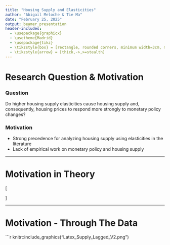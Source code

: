 ```yaml
---
title: "Housing Supply and Elasticities"
author: "Abigail Meloche & Tie Ma"
date: "February 25, 2025"
output: beamer_presentation
header-includes:
  - \usepackage{graphicx}
  - \usetheme{Madrid}
  - \usepackage{tikz}
  - \tikzstyle{box} = [rectangle, rounded corners, minimum width=3cm, minimum height=1cm, text centered, draw=black, fill=blue!10]
  - \tikzstyle{arrow} = [thick,->,>=stealth]
---
```


# Research Question & Motivation

### Question
Do higher housing supply elasticities cause housing supply and, consequently, housing prices to respond more strongly to monetary policy changes?

### Motivation
- Strong precedence for analyzing housing supply using elasticities in the literature
- Lack of empirical work on monetary policy and housing supply

---

# Motivation in Theory

\[
\begin{tikzpicture}[node distance=1cm]
\node (rate) [box] {Interest Rate $\downarrow$};
\node (borrowing) [box, right of= rate, xshift = 3cm] {Cost of Borrowing $\downarrow$};
\node (costs) [box, right of=borrowing, xshift=3cm] {Investment $\uparrow$};
\node (demand) [box, below of=borrowing, yshift=-0.5cm] {Housing Demand $\uparrow$};
\node (permits) [box, below of= costs, yshift = -0.5cm, draw = red] {Permits/Housing Starts $\uparrow$};
\node (supply) [box, below of = permits, yshift = -0.5cm] {Housing Supply $\uparrow$};
\node (price) [box, xshift = 5.5cm, yshift = -4.5cm] {Price?};

% Arrows
\draw [arrow] (rate) -- (borrowing);
\draw [arrow] (borrowing) -- (costs);
\draw [arrow] (borrowing) -- (demand);
\draw [arrow] (costs) -- (permits);
\draw [arrow] (permits) -- (supply);
\draw [arrow] (supply) -- (price);
\draw [arrow] (demand) -- (price);
\end{tikzpicture}
\]

---

# Motivation - Through The Data

```r
knitr::include_graphics("Latex_Supply_Lagged_V2.png")
